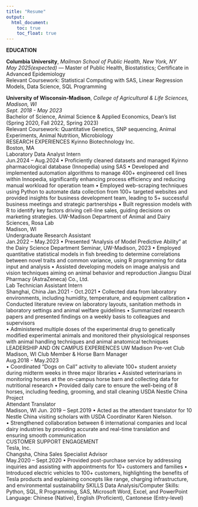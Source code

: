 ```yaml
---
title: "Resume"
output: 
  html_document: 
    toc: true
    toc_float: true
---
```


**EDUCATION** 

**Columbia University**, 
*Mailman School of Public Health, New York, NY                       
May 2025(expected)*
--- Master of Public Health, Biostatistics; Certificate in Advanced Epidemiology                     
Relevant Coursework: Statistical Computing with SAS, Linear Regression Models, Data Science, SQL Programming

**University of Wisconsin-Madison**, 
*College of Agricultural & Life Sciences, Madison, WI        
Sept. 2018 - May 2023*       
Bachelor of Science, Animal Science & Applied Economics, Dean’s list (Spring 2020, Fall 2022, Spring 2023)                       
Relevant Coursework: Quantitative Genetics, SNP sequencing, Animal Experiments, Animal Nutrition, Microbiology  
RESEARCH EXPERIENCES 
Kyinno Biotechnology Inc.            
Boston, MA                                                     
Laboratory Data Analyst Intern                                                          
Jun.2024 – Aug.2024 
• Proficiently cleaned datasets and managed Kyinno pharmacological database (Innopedia) using SAS 
• Developed and implemented automation algorithms to manage 400+ engineered cell lines within Innopedia, significantly 
enhancing process efficiency and reducing manual workload for operation team 
• Employed web-scraping techniques using Python to automate data collection from 100+ targeted websites and provided 
insights for business development team, leading to 5+ successful business meetings and strategic partnerships 
• Built regression models with R to identify key factors driving cell-line sales, guiding decisions on marketing strategies. 
UW-Madison Department of Animal and Dairy Sciences, Rosa Lab      
Madison, WI                                                     
Undergraduate Research Assistant                                                       
Jan.2022 – May.2023 
• Presented “Analysis of Model Predictive Ability” at the Dairy Science Department Seminar, UW-Madison, 2023 
• Employed quantitative statistical models in fish breeding to determine correlations between novel traits and common 
variance, using R programming for data input and analysis 
• Assisted developing models on image analysis and vision techniques aiming on animal behavior and reproduction 
Jiangsu Dizal Pharmacy (AstraZeneca) Co., Ltd.                              
Lab Technician Assistant Intern                                               
Shanghai, China 
Jan.2021 - Oct.2021 
• Collected data from laboratory environments, including humidity, temperature, and equipment calibration 
• Conducted literature review on laboratory layouts, sanitation methods in laboratory settings and animal welfare guidelines 
• Summarized research papers and presented findings on a weekly basis to colleagues and supervisors  
• Administered multiple doses of the experimental drug to genetically modified experimental animals and monitored 
their physiological responses with animal handling techniques and animal anatomical techniques  
LEADERSHIP AND ON CAMPUS EXPERIENCES 
UW Madison Pre-vet Club                                                
Madison, WI 
Club Member & Horse Barn Manager                                           
Aug.2018 - May.2023                                                   
• Coordinated "Dogs on Call" activity to alleviate 100+ student anxiety during midterm weeks in three major libraries 
• Assisted veterinarians in monitoring horses at the on-campus horse barn and collecting data for nutritional research 
• Provided daily care to ensure the well-being of 8 horses, including feeding, grooming, and stall cleaning 
USDA Nestle China Project                                                   
Attendant Translator                                                      
Madison, WI 
Jun. 2019 – Sept.2019 
• Acted as the attendant translator for 10 Nestle China visiting scholars with USDA Coordinator Karen Nielson.  
• Strengthened collaboration between 6 international companies and local dairy industries by providing accurate and 
real-time translation and ensuring smooth communication  
CUSTOMER SUPPORT ENGAGEMENT   
Tesla, Inc.                                                            
Changsha, China 
Sales Specialist Advisor                                                     
May.2020 – Sept.2020 
• Provided post-purchase service by addressing inquiries and assisting with appointments for 10+ customers and families 
• Introduced electric vehicles to 100+ customers, highlighting the benefits of Tesla products and explaining concepts like 
range, charging infrastructure, and environmental sustainability 
SKILLS 
Data Analysis/Computer Skills: Python, SQL, R Programming, SAS, Microsoft Word, Excel, and PowerPoint  
Language: Chinese (Native), English (Proficient), Cantonese (Entry-level)

